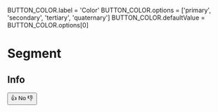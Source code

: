 
BUTTON_COLOR.label = 'Color'
BUTTON_COLOR.options = ['primary', 'secondary', 'tertiary', 'quaternary']
BUTTON_COLOR.defaultValue = BUTTON_COLOR.options[0]

<Meta title="Legacy/Segment" component={Segment} />

# Segment

<LegacyWarning />

<Props of={Segment} />

## Info
<Preview>
  <Story name="Segment">
    <Button color={radios(BUTTON_COLOR.label, BUTTON_COLOR.options, BUTTON_COLOR.defaultValue)}>
      <Segment>👍</Segment>
      <Segment fill={false}>No</Segment>
      <Segment disabled={true}>👎</Segment>
    </Button>
  </Story>
</Preview>
